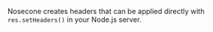 

Nosecone creates headers that can be applied directly with `res.setHeaders()` in
your Node.js server.

<SelectableContent client:load syncKey="language" frameworkSwitcher>
  <div slot="TS" slotIdx="1">
    <Code code={Step2TS} lang="ts" title="index.ts" ins={[1, 8]} />
  </div>
  <div slot="JS" slotIdx="2">
    <Code code={Step2JS} lang="js" title="index.js" ins={[1, 5]} />
  </div>
</SelectableContent>

